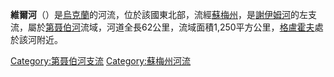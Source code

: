 {{Unreferenced|time=2015-09-22T01:37:38+00:00}}
'''維爾河'''（{{lang-uk|Вир}}）是[[烏克蘭|烏克蘭]]的河流，位於該國東北部，流經[[蘇梅州|蘇梅州]]，是[[謝伊姆河|謝伊姆河]]的左支流，屬於[[第聂伯河|第聂伯河]]流域，河道全長62公里，流域面積1,250平方公里，[[格盧霍夫|格盧霍夫]]處於該河附近。

{{DEFAULTSORT:Вир (притока Сейму)}}
[[Category:第聂伯河支流|Category:第聂伯河支流]]
[[Category:蘇梅州河流|Category:蘇梅州河流]]


{{Ukraine-river-stub}}